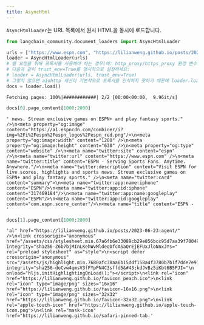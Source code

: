 ```yaml
---
title: AsyncHtml
---
```


`AsyncHtmlLoader`는 URL 목록에서 원시 HTML을 동시에 로드합니다.

```python
from langchain_community.document_loaders import AsyncHtmlLoader
```

```python
urls = ["https://www.espn.com", "https://lilianweng.github.io/posts/2023-06-23-agent/"]
loader = AsyncHtmlLoader(urls)
# 웹 요청을 위해 프록시를 사용해야 하는 경우(예: http_proxy/https_proxy 환경 변수 사용),
# 다음과 같이 trust_env=True를 명시적으로 설정하세요:
# loader = AsyncHtmlLoader(urls, trust_env=True)
# 그렇지 않으면 aiohttp 세션이 기본적으로 프록시를 인식하지 못하기 때문에 loader.load()가 멈출 수 있습니다
docs = loader.load()
```

```output
Fetching pages: 100%|############| 2/2 [00:00<00:00,  9.96it/s]
```

```python
docs[0].page_content[1000:2000]
```

```output
' news. Stream exclusive games on ESPN+ and play fantasy sports." />\n<meta property="og:image" content="https://a1.espncdn.com/combiner/i?img=%2Fi%2Fespn%2Fespn_logos%2Fespn_red.png"/>\n<meta property="og:image:width" content="1200" />\n<meta property="og:image:height" content="630" />\n<meta property="og:type" content="website" />\n<meta name="twitter:site" content="espn" />\n<meta name="twitter:url" content="https://www.espn.com" />\n<meta name="twitter:title" content="ESPN - Serving Sports Fans. Anytime. Anywhere."/>\n<meta name="twitter:description" content="Visit ESPN for live scores, highlights and sports news. Stream exclusive games on ESPN+ and play fantasy sports." />\n<meta name="twitter:card" content="summary">\n<meta name="twitter:app:name:iphone" content="ESPN"/>\n<meta name="twitter:app:id:iphone" content="317469184"/>\n<meta name="twitter:app:name:googleplay" content="ESPN"/>\n<meta name="twitter:app:id:googleplay" content="com.espn.score_center"/>\n<meta name="title" content="ESPN - '
```

```python
docs[1].page_content[1000:2000]
```

```output
'al" href="https://lilianweng.github.io/posts/2023-06-23-agent/" />\n<link crossorigin="anonymous" href="/assets/css/stylesheet.min.67a6fb6e33089cb29e856bcc95d7aa39f70049a42b123105531265a0d9f1258b.css" integrity="sha256-Z6b7bjMInLKehWvMldeqOfcASaQrEjEFUxJloNnxJYs=" rel="preload stylesheet" as="style">\n<script defer crossorigin="anonymous" src="/assets/js/highlight.min.7680afc38aa6b15ddf158a4f3780b7b1f7dde7e91d26f073e6229bb7a0793c92.js" integrity="sha256-doCvw4qmsV3fFYpPN4C3sffd5&#43;kdJvBz5iKbt6B5PJI="\n    onload="hljs.initHighlightingOnLoad();"></script>\n<link rel="icon" href="https://lilianweng.github.io/favicon_peach.ico">\n<link rel="icon" type="image/png" sizes="16x16" href="https://lilianweng.github.io/favicon-16x16.png">\n<link rel="icon" type="image/png" sizes="32x32" href="https://lilianweng.github.io/favicon-32x32.png">\n<link rel="apple-touch-icon" href="https://lilianweng.github.io/apple-touch-icon.png">\n<link rel="mask-icon" href="https://lilianweng.github.io/safari-pinned-tab.'
```
